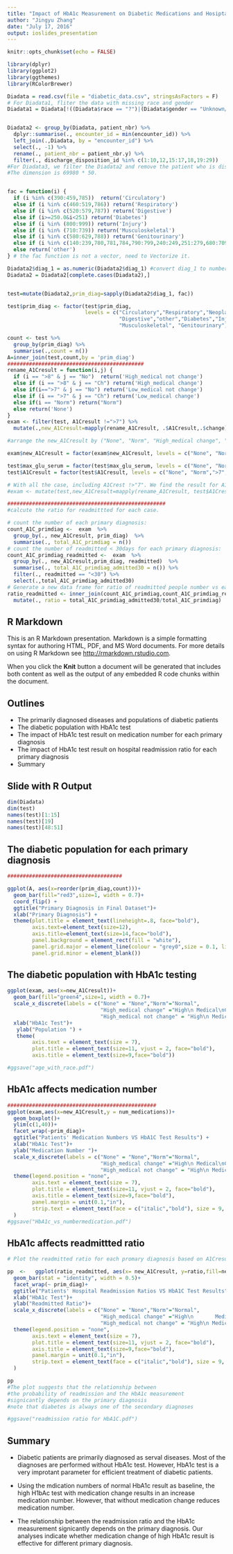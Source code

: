 ```yaml
---
title: "Impact of HbA1c Measurement on Diabetic Medications and Hosiptal Readmission"
author: "Jingyu Zhang"
date: "July 17, 2016"
output: ioslides_presentation
---
```


```r
knitr::opts_chunk$set(echo = FALSE)

library(dplyr)
library(ggplot2)
library(ggthemes)
library(RColorBrewer)

Diadata = read.csv(file = "diabetic_data.csv", stringsAsFactors = F)
# For Diadata1, fliter the data with missing race and gender
Diadata1 = Diadata[!((Diadata$race == "?")|(Diadata$gender == "Unknown/Invalid")), ]


Diadata2 <- group_by(Diadata, patient_nbr) %>%
  dplyr::summarise(., encounter_id = min(encounter_id)) %>%
  left_join(.,Diadata, by = "encounter_id") %>%
  select(., -1) %>%
  rename(., patient_nbr = patient_nbr.y) %>%
  filter(., discharge_disposition_id %in% c(1:10,12,15:17,18,19:29))
#For Diadata3, we filter the Diadata2 and remove the patient who is dischaged to hospice.
#The dimension is 69980 * 50.


fac = function(i) {
  if (i %in% c(390:459,785))  return('Circulatory')
  else if (i %in% c(460:519,786)) return('Respiratory')
  else if (i %in% c(520:579,787)) return('Digestive')
  else if (i>=250.0&i<251) return('Diabetes')
  else if (i %in% (800:999)) return('Injury')
  else if (i %in% (710:739)) return('Musculoskeletal')
  else if (i %in% c(580:629,788)) return('Genitourinary')
  else if (i %in% c(140:239,780,781,784,790:799,240:249,251:279,680:709,782)) return('Neoplasms')
  else return('other')
} # the fac function is not a vector, need to Vectorize it.

Diadata2$diag_1 = as.numeric(Diadata2$diag_1) #convert diag_1 to numberic data.
Diadata2 = Diadata2[complete.cases(Diadata2),]


test=mutate(Diadata2,prim_diag=sapply(Diadata2$diag_1, fac)) 

test$prim_diag <- factor(test$prim_diag, 
                         levels = c("Circulatory","Respiratory","Neoplasms",
                                    "Digestive","other","Diabetes","Injury",
                                    "Musculoskeletal", "Genitourinary"))

count <- test %>%
  group_by(prim_diag) %>%
  summarise(.,count = n())
A=inner_join(test,count,by = 'prim_diag')
############################################
rename_A1Cresult = function(i,j) {
  if (i == ">8" & j == "No")  return('High_medical not change')
  else if (i == ">8" & j == "Ch") return('High_medical change')
  else if(i==">7" & j == "No") return('Low_medical not change')
  else if (i == ">7" & j == "Ch") return('Low_medical change')
  else if(i == "Norm") return("Norm")
  else return('None')
}
exam <- filter(test, A1Cresult !=">7") %>%
  mutate(.,new_A1Cresult=mapply(rename_A1Cresult, .$A1Cresult,.$change)) 

#arrange the new_A1Cresult by ("None", "Norm", "High_medical change", "High_medical not change"):

exam$new_A1Cresult = factor(exam$new_A1Cresult, levels = c("None", "Norm", "High_medical change", "High_medical not change"))

test$max_glu_serum = factor(test$max_glu_serum, levels = c("None", "Norm",">200",">300"))
test$A1Cresult = factor(test$A1Cresult, levels = c("None", "Norm",">7",">8"))

# With all the case, including A1Crest !>"7". We find the result for A1Cresult is quite small and not a obvious difference.
#exam <- mutate(test,new_A1Cresult=mapply(rename_A1Cresult, test$A1Cresult,test$change)) 

###################################################
#calcute the ratio for readmittted for each case.

# count the number of each primary diagnosis:
count_A1C_primdiag <-  exam  %>%
  group_by(., new_A1Cresult, prim_diag)  %>%
  summarise(., total_A1C_primdiag = n())
# count the number of readmitted < 30days for each primary diagnosis:
count_A1C_primdiag_readmitted <-  exam  %>%
  group_by(., new_A1Cresult,prim_diag, readmitted)  %>%
  summarise(., total_A1C_primdiag_admitted30 = n()) %>%
  filter(., readmitted == "<30") %>%
  select(.,total_A1C_primdiag_admitted30)
# Generate a new data frame for ratio of readmitted people number vs each primary diagnosis people number:
ratio_readmitted <- inner_join(count_A1C_primdiag,count_A1C_primdiag_readmitted, by=c("new_A1Cresult","prim_diag")) %>%
  mutate(., ratio = total_A1C_primdiag_admitted30/total_A1C_primdiag)
```

## R Markdown

This is an R Markdown presentation. Markdown is a simple formatting syntax for authoring HTML, PDF, and MS Word documents. For more details on using R Markdown see <http://rmarkdown.rstudio.com>.

When you click the **Knit** button a document will be generated that includes both content as well as the output of any embedded R code chunks within the document.

## Outlines

- The primarily diagnosed diseases and populations of diabetic patients
- The diabetic population with HbA1c test
- The impact of HbA1c test result on medication number for each primary diagnosis
- The impact of HbA1c test result on hospital readmission ratio for each primary diagnosis
- Summary





## Slide with R Output

```r
dim(Diadata)
dim(test)
names(test)[1:15]
names(test)[19]
names(test)[48:51]
```

## The diabetic population for each primary diagnosis 

```r


#####################################

ggplot(A, aes(x=reorder(prim_diag,count)))+
  geom_bar(fill="red3",size=1, width = 0.7)+
  coord_flip() +
  ggtitle("Primary Diagnosis in Final Dataset")+
  xlab("Primary Diagnosis") +
  theme(plot.title = element_text(lineheight=.8, face="bold"),
        axis.text=element_text(size=12),
        axis.title=element_text(size=14,face="bold"),
        panel.background = element_rect(fill = "white"),
        panel.grid.major = element_line(colour = "grey0",size = 0.1, linetype = 3),
        panel.grid.minor = element_blank())


```

##  The diabetic population with HbA1c testing

```r

ggplot(exam, aes(x=new_A1Cresult))+
  geom_bar(fill="green4",size=1, width = 0.7)+
  scale_x_discrete(labels = c("None" = "None","Norm"="Normal",
                              "High_medical change" ="High\n Medical\nChange",
                              "High_medical not change" = "High\n Medical\n No Change")) +
  xlab("HbA1c Test")+
   ylab("Population ") +
   theme(
        axis.text = element_text(size = 7),
        plot.title = element_text(size=11, vjust = 2, face="bold"),
        axis.title = element_text(size=9,face="bold"))

#ggsave("age_with_race.pdf")
```

## HbA1c affects medication number

```r

################################################
ggplot(exam,aes(x=new_A1Cresult,y = num_medications))+
  geom_boxplot()+
  ylim(c(1,40))+
  facet_wrap(~prim_diag)+
  ggtitle("Patients' Medication Numbers VS HbA1C Test Results") +
  xlab("HbA1c Test")+
  ylab("Medication Number ")+
  scale_x_discrete(labels = c("None" = "None","Norm"="Normal",
                              "High_medical change" ="High\n Medical\nChange",
                              "High_medical not change" = "High\n Medical\n No Change")) +
  theme(legend.position = "none",
        axis.text = element_text(size = 7),
        plot.title = element_text(size=11, vjust = 2, face="bold"),
        axis.title = element_text(size=9,face="bold"),
        panel.margin = unit(0.1,"in"),
        strip.text = element_text(face = c("italic","bold"), size = 9, colour= "blue3")
  ) 
#ggsave("HbA1c_vs_numbermedication.pdf")
```

## HbA1c affects readmittted ratio

```r


# Plot the readmitted ratio for each promary diagnosis based on A1Cresult.

pp  <-   ggplot(ratio_readmitted, aes(x= new_A1Cresult, y=ratio,fill=new_A1Cresult)) +
  geom_bar(stat = "identity", width = 0.5)+
  facet_wrap(~ prim_diag)+
  ggtitle("Patients' Hospital Readmission Ratios VS HbA1C Test Results") +
  xlab("HbA1c Test")+
  ylab("Readmitted Ratio")+
  scale_x_discrete(labels = c("None" = "None","Norm"="Normal",
                              "High_medical change" ="High\n       Medical\nChange",
                              "High_medical not change" = "High\n Medical\n No Change")) +
  theme(legend.position = "none",
        axis.text = element_text(size = 7),
        plot.title = element_text(size=11, vjust = 2, face="bold"),
        axis.title = element_text(size=9,face="bold"),
        panel.margin = unit(0.1,"in"),
        strip.text = element_text(face = c("italic","bold"), size = 9, colour= "blue3")
  ) 

pp
#The plot suggests that the relationship between
#the probability of readmission and the HbA1c measurement 
#signicantly depends on the primary diagnosis 
#note that diabetes is always one of the secondary diagnoses

#ggsave("readmission ratio for HbA1C.pdf")

```

## Summary

- Diabetic patients are primarily diagnosed as serval diseases. Most of the diagnoses are performed without HbA1c test. However, HbA1c test is a very improtant parameter for efficient treatment of diabetic patients.  

- Using the mdication numbers of normal HbA1c result as baseline, the high H1bAc test with medication change results in an increase medication number. However, that without medication change reduces medication number.

- The relationship between the readmission ratio and the HbA1c measurement signicantly depends on the primary diagnosis. Our analyses indicate whether medication change of high HbA1c result is effective for different primary diagnosis.  
